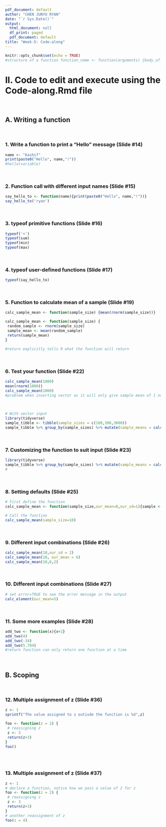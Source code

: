 ```yaml
---
pdf_document: default
author: "CHEN JUNYU RYAN"
date: "`r Sys.Date()`"
output:
  html_document: null
  df_print: paged
  pdf_document: default
title: "Week-5: Code-along"
---
```


```r
knitr::opts_chunk$set(echo = TRUE)
#structure of a function function_name <- function(arguments) {body_of_the_function return (output)} argument of code is the part that keeps changing 
```

# II. Code to edit and execute using the Code-along.Rmd file 
<br>

## A. Writing a function
<br>

### 1. Write a function to print a "Hello" message (Slide #14)

```r
name <- "Kashif"
print(paste0("Hello", name,"!"))
#hello(variable)

```
<br>

### 2. Function call with different input names (Slide #15)

```r
say_hello_to <- function(name){print(paste0("Hello", name,"!"))}
say_hello_to('ryan')

```
<br>

### 3. typeof primitive functions (Slide #16)

```r
typeof('+')
typeof(sum)
typeof(min)
typeof(max)

```
<br>

### 4. typeof user-defined functions (Slide #17)

```r
typeof(say_hello_to)

```
<br>

### 5. Function to calculate mean of a sample (Slide #19)

```r
calc_sample_mean <- function(sample_size) {mean(rnorm(sample_size))}

calc_sample_mean <- function(sample_size) {
 random_sample <- rnorm(sample_size)
 sample_mean <- mean(random_sample)
 return(sample_mean)
}

#return explicitly tells R what the function will return

```
<br>

### 6. Test your function (Slide #22)

```r
calc_sample_mean(1000)
mean(rnorm(1000))
calc_sample_mean(1000)
#problem when inserting vector as it will only give sample mean of 1 not all the vector and even which sample size

```
<br>
```r
# With vector input
library(tidyverse)
sample_tibble <- tibble(sample_sizes = c(100,300,3000))
sample_tibble %>% group_by(sample_sizes) %>% mutate(sample_means = calc_sample_mean(sample_sizes))

```
<br>

### 7. Customizing the function to suit input (Slide #23)

```r
library(tidyverse)
sample_tibble %>% group_by(sample_sizes) %>% mutate(sample_means = calc_sample_mean(sample_sizes))
# 

```
<br>

### 8. Setting defaults (Slide #25)

```r
# First define the function
calc_sample_mean <- function(sample_size,our_mean=0,our_sd=1){sample <- rnorm(sample_size,mean=our_mean,sd=our_sd)}

# Call the function 
calc_sample_mean(sample_size=10)
```
<br>

### 9. Different input combinations (Slide #26)

```r
calc_sample_mean(10,our_sd = 2)
calc_sample_mean(10, our_mean = 6)
calc_sample_mean(10,6,2)
```
<br>

### 10. Different input combinations (Slide #27)

```r
# set error=TRUE to see the error message in the output
calc_element(our_mean=5)
```
<br>

### 11. Some more examples (Slide #28)

```r
add_two <- function(x){x+2}
add_two(4)
add_two(-34)
add_two(5.784)
#return function can only return one function at a time 
```
<br>

## B. Scoping
<br>

### 12. Multiple assignment of z (Slide #36)

```r
z <- 1
sprintf("The value assigned to z outisde the function is %d",z)

foo <- function(z = 2) {
 # reassigning z
 z <- 3
 return(z+3)
}
foo()



```
<br>

### 13. Multiple assignment of z (Slide #37)

```r
z <- 1
# declare a function, notice how we pass a value of 2 for z
foo <- function(z = 2) {
 # reassigning z
 z <- 3
 return(z+3)
}
# another reassignment of z
foo(z = 4)


```
<br>
